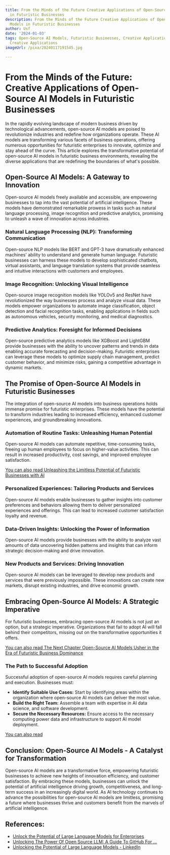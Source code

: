 ```yaml
---
title: From the Minds of the Future Creative Applications of Open-Source AI Models
  in Futuristic Businesses
description: From the Minds of the Future Creative Applications of Open-Source AI
  Models in Futuristic Businesses
author: Usf
date: '2024-01-03'
tags: Open-Source AI Models, Futuristic Businesses, Creative Applications, Future
  Creative Applications
imageUrl: /pixa/20240117191545.jpg

---
```

# From  the Minds of the Future:  Creative  Applications  of  Open-Source AI Models in Futuristic Businesses

In the rapidly evolving landscape of modern business driven by technological  advancements, open-source AI models are poised to revolutionize  industries and redefine how organizations operate. These AI models are transforming various facets of business operations, offering numerous  opportunities for futuristic enterprises to innovate, optimize and stay ahead of the curve. This article explores the transformative potential of open-source AI models in futuristic business environments, revealing the diverse applications that are redefining the boundaries of what's possible.

## Open-Source AI Models:  A Gateway to Innovation

Open-source AI models freely  available and accessible, are empowering businesses to tap into the vast potential of artificial intelligence. These  models  have demonstrated remarkable prowess in tasks  such as natural language processing, image recognition  and predictive  analytics, promising  to unleash a  wave of innovation across industries.

### Natural Language Processing (NLP): Transforming Communication

Open-source NLP models like BERT and GPT-3 have dramatically enhanced machines' ability to understand and generate human language. Futuristic businesses can harness these models to develop sophisticated chatbots, virtual  assistants, and language translation  systems that provide seamless and  intuitive interactions with customers and employees.

### Image Recognition: Unlocking Visual Intelligence

Open-source image recognition models like YOLOv5 and ResNet have revolutionized the way  businesses process  and analyze visual data. These  models  empower organizations to automate image classification, object detection and facial recognition tasks, enabling  applications in  fields such as autonomous vehicles, security monitoring, and medical diagnostics.

### Predictive Analytics: Foresight for  Informed  Decisions

Open-source predictive analytics models like XGBoost and LightGBM provide businesses with the ability to uncover  patterns and trends in data enabling  accurate forecasting and decision-making. Futuristic enterprises can leverage these models  to optimize supply chain  management, predict customer behavior, and minimize  risks, gaining a competitive advantage in dynamic  markets.

## The Promise of Open-Source AI Models in Futuristic  Businesses

The integration of open-source AI models into business operations holds immense promise for futuristic enterprises. These models have the potential  to transform industries leading  to increased efficiency, enhanced customer experiences, and groundbreaking innovations.

### Automation of Routine Tasks: Unleashing Human Potential

Open-source  AI models can automate repetitive, time-consuming tasks, freeing up human employees to focus on  higher-value activities. This can result in increased productivity, cost savings, and improved  employee satisfaction.

[You can also read Unleashing  the Limitless Potential of Futuristic  Businesses with AI](Unleashing%20the%20Limitless%20Potential%20of%20Futuristic%20Businesses%20with%20AI)


### Personalized  Experiences: Tailoring Products and Services

Open-source AI models enable businesses to gather insights into customer preferences and behaviors allowing them to deliver personalized experiences and offerings. This can lead to increased customer  satisfaction loyalty and revenue.

### Data-Driven Insights: Unlocking the Power of Information

Open-source AI models  provide businesses with the  ability to analyze vast amounts of data uncovering hidden patterns and insights that can inform strategic decision-making and drive innovation.

### New Products and Services: Driving Innovation

Open-source AI models can be  leveraged to develop new products and  services that were previously impossible. These innovations can create new markets, disrupt existing industries, and drive economic growth.

## Embracing Open-Source AI Models: A Strategic Imperative

For futuristic businesses,  embracing  open-source AI models is not  just an option, but a strategic imperative. Organizations that fail  to adopt AI will fall behind their competitors, missing out on the transformative opportunities it offers.

[You can also read The Next Chapter Open-Source AI Models Usher in the Era of  Futuristic Business Dominance](The%20Next%20Chapter%20Open-Source%20AI%20Models%20Usher%20in%20the%20Era%20of%20Futuristic%20Business%20Dominance)


### The Path to  Successful Adoption

Successful adoption of open-source AI models  requires careful planning  and execution. Businesses must:

* **Identify Suitable Use Cases:** Start by identifying  areas within  the organization where open-source AI models can deliver the most value.
*  **Build the Right Team:** Assemble a team  with expertise in AI data science,  and software development.
* **Secure the Necessary Resources:** Ensure access to  the necessary computing power  data and infrastructure to support AI model  deployment.

[You can also read ]()


## Conclusion: Open-Source AI Models - A Catalyst for Transformation

Open-source AI models are a transformative force, empowering futuristic businesses to achieve  new heights of innovation efficiency, and customer satisfaction. By  embracing these models, businesses can unlock the potential  of artificial intelligence driving growth, competitiveness, and long-term success in an increasingly digital world.  As AI technology continues to advance the possibilities for open-source AI models are limitless,  promising a future where businesses thrive and customers benefit from the marvels of artificial intelligence.

## References:
- [Unlock the Potential of Large Language Models for Enterprises](https://www.union.ai/llm)
- [Unlocking The Power Of Open Source LLM: A Guide To GitHub For ...](https://bitbytesoft.com/unlocking-the-power-of-open-source-llm/)
- [Unlocking the Potential of Large Language Models - LinkedIn](https://www.linkedin.com/pulse/unlocking-potential-large-language-models-guide-everyone-hamed-kazemi-jtfef)
